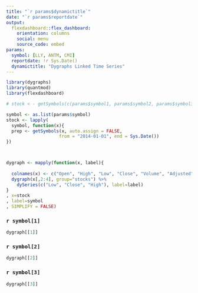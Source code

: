 ```yaml
---
title: "`r params$dynamictitle`"
date: "`r params$reportdate`"
output: 
  flexdashboard::flex_dashboard:
    orientation: columns
    social: menu
    source_code: embed
params:
  symbol: [LLY, ANTM, CMI]
  reportdate: !r Sys.Date()
  dynamictitle: "Dygraphs Linked Time Series"
---
```


```r
library(dygraphs)
library(quantmod)
library(flexdashboard)

# stock < - getSymbols(c(params$symbol1, params$symbol2, params$symbol3), from = "2014-01-01", auto.assign=TRUE)

symbol <- as.list(params$symbol)
stock <- lapply(
  symbol, function(x){
  prep <- getSymbols(x, auto.assign = FALSE,
                    from = "2014-01-01", end = Sys.Date())
})



dygraph <- mapply(function(x, label){
  
  colnames(x) <- c("Open", "High", "Low", "Close", "Volume", "Adjusted")
  dygraph(x[,2:4], group="stocks") %>%
    dySeries(c("Low", "Close", "High"), label=label)
}
, x=stock
, label=symbol
, SIMPLIFY = FALSE)
```

### `r symbol[1]`

```r
dygraph[[1]]
```

### `r symbol[2]`

```r
dygraph[[2]]
```

### `r symbol[3]`

```r
dygraph[[3]]
```

